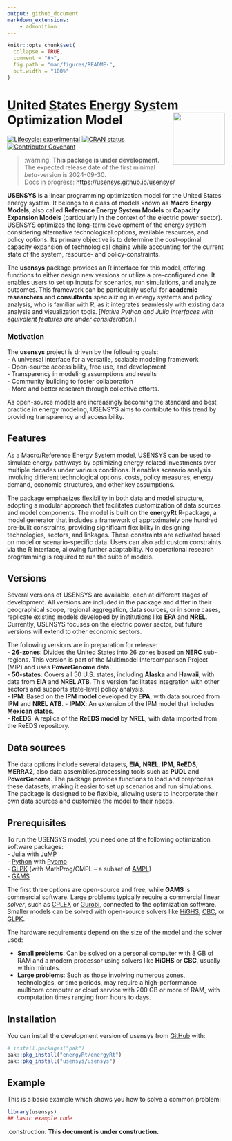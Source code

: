 ```yaml
---
output: github_document
markdown_extensions:
    - admonition
---
```


<!-- README.md is generated from README.Rmd. Please edit that file -->

```r
knitr::opts_chunk$set(
  collapse = TRUE,
  comment = "#>",
  fig.path = "man/figures/README-",
  out.width = "100%"
)
```

# [U]{.underline}nited [S]{.underline}tates [En]{.underline}ergy [Sys]{.underline}tem Optimization Model <img src="man/figures/logo.png" align="right" width="120"/>

<!-- badges: start -->

[![Lifecycle: experimental](https://img.shields.io/badge/lifecycle-experimental-orange.svg)](https://lifecycle.r-lib.org/articles/stages.html#experimental) [![CRAN status](https://www.r-pkg.org/badges/version/usensys)](https://CRAN.R-project.org/package=usensys) [![Contributor Covenant](https://img.shields.io/badge/Contributor%20Covenant-2.1-4baaaa.svg)](code_of_conduct.md)

<!-- badges: end -->

::: warn
> :warning: **This package is under development.**\
> The expected release date of the first minimal *beta*-version is 2024-09-30.\
> Docs in progress: <https://usensys.github.io/usensys/>
:::

**USENSYS** is a linear programming optimization model for the United States energy system. It belongs to a class of models known as **Macro Energy Models**, also called **Reference Energy System Models** or **Capacity Expansion Models** (particularly in the context of the electric power sector). USENSYS optimizes the long-term development of the energy system considering alternative technological options, available resources, and policy options. Its primary objective is to determine the cost-optimal capacity expansion of technological chains while accounting for the current state of the system, resource- and policy-constraints.

The **usensys** package provides an R interface for this model, offering functions to either design new versions or utilize a pre-configured one. It enables users to set up inputs for scenarios, run simulations, and analyze outcomes. This framework can be particularly useful for **academic researchers** and **consultants** specializing in energy systems and policy analysis, who is familiar with R, as it integrates seamlessly with existing data analysis and visualization tools. [*Native Python and Julia interfaces with equivalent features are under consideration*.]

### Motivation

The **usensys** project is driven by the following goals:   
-   A universal interface for a versatile, scalable modeling framework   
-   Open-source accessibility, free use, and development   
-   Transparency in modeling assumptions and results   
-   Community building to foster collaboration   
-   More and better research through collective efforts.  

As open-source models are increasingly becoming the standard and best practice in energy modeling, USENSYS aims to contribute to this trend by providing transparency and accessibility.

## Features

As a Macro/Reference Energy System model, USENSYS can be used to simulate energy pathways by optimizing energy-related investments over multiple decades under various conditions. It enables scenario analysis involving different technological options, costs, policy measures, energy demand, economic structures, and other key assumptions.

The package emphasizes flexibility in both data and model structure, adopting a modular approach that facilitates customization of data sources and model components. The model is built on the **energyRt** R-package, a model generator that includes a framework of approximately one hundred pre-built constraints, providing significant flexibility in designing technologies, sectors, and linkages. These constraints are activated based on model or scenario-specific data. Users can also add custom constraints via the R interface, allowing further adaptability. No operational research programming is required to run the suite of models.

## Versions

Several versions of USENSYS are available, each at different stages of development. All versions are included in the package and differ in their geographical scope, regional aggregation, data sources, or in some cases, replicate existing models developed by institutions like **EPA** and **NREL**. Currently, USENSYS focuses on the electric power sector, but future versions will extend to other economic sectors.

The following versions are in preparation for release:   
-  **26-zones**: Divides the United States into 26 zones based on **NERC** sub-regions. This version is part of the Multimodel Intercomparison Project (MIP) and uses **PowerGenome** data.   
-  **50-states**: Covers all 50 U.S. states, including **Alaska** and **Hawaii**, with data from **EIA** and **NREL ATB**. This version facilitates integration with other sectors and supports state-level policy analysis.   
- **IPM**: Based on the **IPM model** developed by **EPA**, with data sourced from **IPM** and **NREL ATB**.
- **IPMX**: An extension of the IPM model that includes **Mexican states**.   
- **ReEDS**: A replica of the **ReEDS model** by **NREL**, with data imported from the ReEDS repository.

## Data sources

The data options include several datasets, **EIA**, **NREL**, **IPM**, **ReEDS**, **MERRA2**, also data assemblies/processing tools such as **PUDL** and **PowerGenome**. The package provides functions to load and preprocess these datasets, making it easier to set up scenarios and run simulations. The package is designed to be flexible, allowing users to incorporate their own data sources and customize the model to their needs.

## Prerequisites

To run the USENSYS model, you need one of the following optimization software packages:   
- [Julia](https://julialang.org/) with [JuMP](https://jump.dev/)\
- [Python](https://www.python.org/) with [Pyomo](https://www.pyomo.org/)\
- [GLPK](https://en.wikibooks.org/wiki/GLPK/GMPL_(MathProg)) (with MathProg/CMPL – a subset of [AMPL](https://ampl.com/))\
- [GAMS](https://www.gams.com/)\

The first three options are open-source and free, while **GAMS** is commercial software. Large problems typically require a commercial linear *solver*, such as [CPLEX](https://en.wikipedia.org/wiki/CPLEX) or [Gurobi](https://en.wikipedia.org/wiki/Gurobi_Optimizer), connected to the optimization software. Smaller models can be solved with open-source solvers like [HiGHS](https://highs.dev/), [CBC](https://coin-or.github.io/Cbc/intro.html), or [GLPK](https://www.gnu.org/software/glpk/).

The hardware requirements depend on the size of the model and the solver used:

-   **Small problems**: Can be solved on a personal computer with 8 GB of RAM and a modern processor using solvers like **HiGHS** or **CBC**, usually within minutes.   
-   **Large problems**: Such as those involving numerous zones, technologies, or time periods, may require a high-performance multicore computer or cloud service with 200 GB or more of RAM, with computation times ranging from hours to days.

## Installation

You can install the development version of usensys from [GitHub](https://github.com/) with:

``` r
# install.packages("pak")
pak::pkg_install("energyRt/energyRt")
pak::pkg_install("usensys/usensys")
```

## Example

This is a basic example which shows you how to solve a common problem:

```r
library(usensys)
## basic example code
```

:construction: **This document is under construction.**
